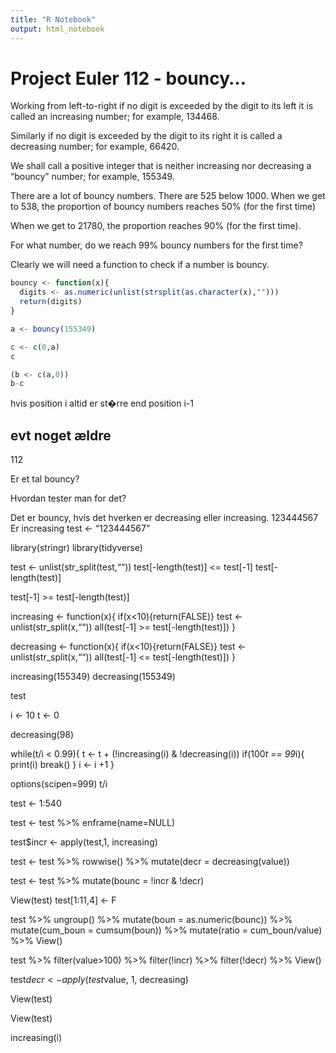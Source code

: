 ```yaml
---
title: "R Notebook"
output: html_notebook
---
```

# Project Euler 112 - bouncy...

Working from left-to-right if no digit is exceeded by the digit to its left it is called an increasing number; for example, 134468.

Similarly if no digit is exceeded by the digit to its right it is called a decreasing number; for example, 66420.

We shall call a positive integer that is neither increasing nor decreasing a "bouncy" number; for example, 155349.

There are a lot of bouncy numbers. There are 525 below 1000. When we get to 538, the proportion of bouncy numbers reaches 50% (for the first time)

When we get to 21780, the proportion reaches 90% (for the first time).

For what number, do we reach 99% bouncy numbers for the first time?

Clearly we will need a function to check if a number is bouncy.

```r
bouncy <- function(x){
  digits <- as.numeric(unlist(strsplit(as.character(x),"")))
  return(digits)
}

a <- bouncy(155349)

c <- c(0,a)
c  
```

```r
(b <- c(a,0))
b-c
```
hvis position i altid er st�rre end position i-1


## evt noget ældre

112

Er et tal bouncy?
  
Hvordan tester man for det?
  
Det er bouncy, hvis det hverken er decreasing eller increasing.
123444567 
Er increasing
test <- "123444567" 

library(stringr)
library(tidyverse)

test <- unlist(str_split(test,""))
test[-length(test)] <= test[-1]
test[-length(test)]

test[-1] >= test[-length(test)]

increasing <- function(x){
  if(x<10){return(FALSE)}
  test <- unlist(str_split(x,""))
  all(test[-1] >= test[-length(test)])
}

decreasing <- function(x){
  if(x<10){return(FALSE)}
  test <- unlist(str_split(x,""))
  all(test[-1] <= test[-length(test)])
}

increasing(155349)
decreasing(155349)


test


i <- 10
t <- 0

decreasing(98)

while(t/i < 0.99){
  t <- t + (!increasing(i) & !decreasing(i))
  if(100*t == 99*i){
    print(i)
    break()
  }
  i <- i +1
}

options(scipen=999)
t/i



test <- 1:540

test <- test %>% 
  enframe(name=NULL)


test$incr <- apply(test,1, increasing)

test <- test %>% 
  rowwise() %>% 
  mutate(decr = decreasing(value))

test <- test %>% 
  mutate(bounc = !incr & !decr) 

View(test)
test[1:11,4] <- F

test %>% 
  ungroup() %>% 
  mutate(boun = as.numeric(bounc)) %>% 
  mutate(cum_boun = cumsum(boun)) %>% 
  mutate(ratio = cum_boun/value) %>% 
  View()

test %>% 
  filter(value>100) %>% 
  filter(!incr) %>% 
  filter(!decr) %>% 
  View()

test$decr <- apply(test$value, 1, decreasing)

View(test)

View(test)

increasing(i)

